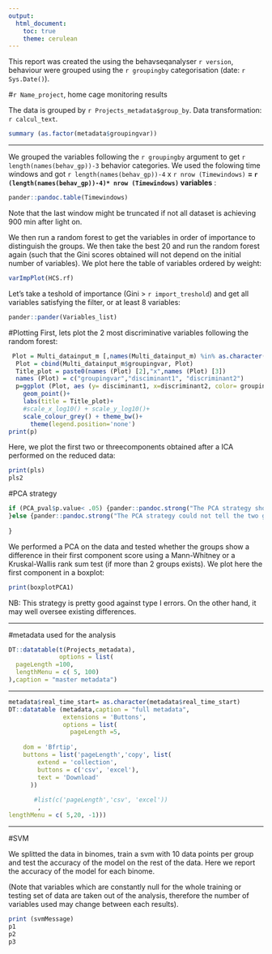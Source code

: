 ```yaml
---
output: 
  html_document:
    toc: true
    theme: cerulean
---
```


This report was created the using the behavseqanalyser `r version`, behaviour were grouped  using the `r groupingby` categorisation (date: `r Sys.Date()`).


#`r Name_project`, home cage monitoring results


The data is grouped by `r Projects_metadata$group_by `.
Data transformation: `r calcul_text`.

```r

summary (as.factor(metadata$groupingvar))

```



---


We grouped the variables following the `r groupingby` argument to get `r length(names(behav_gp))-3` behavior categories. We used the folowing time windows and got `r length(names(behav_gp))-4` x `r nrow (Timewindows)` **=
`r (length(names(behav_gp))-4)* nrow (Timewindows)` variables** :

```r
pander::pandoc.table(Timewindows)
```
Note that the last window might be truncated if not all dataset is achieving 900 min after light on.

We then run a random forest to get the variables in order of importance to distinguish the groups. We then take the best 20 and run the random forest again (such that the Gini scores obtained will not depend on the initial number of variables). We plot here the table of variables ordered by weight:

```r

varImpPlot(HCS.rf)
```



Let's take a teshold of importance (Gini > `r import_treshold`) and get all variables satisfying the filter, or at least 8 variables:

```r

pander::pander(Variables_list)


```

#Plotting
First, lets plot the 2 most discriminative variables following the random forest:

```r


 Plot = Multi_datainput_m [,names(Multi_datainput_m) %in% as.character(R2 [1:2,1]) ]
  Plot = cbind(Multi_datainput_m$groupingvar, Plot)
  Title_plot = paste0(names (Plot) [2],"x",names (Plot) [3])
  names (Plot) = c("groupingvar","disciminant1", "discriminant2")
  p=ggplot (Plot, aes (y= disciminant1, x=discriminant2, color= groupingvar))+
    geom_point()+
    labs(title = Title_plot)+
    #scale_x_log10() + scale_y_log10()+
    scale_colour_grey() + theme_bw()+
      theme(legend.position='none')
print(p)  
```


Here, we plot the first two or threecomponents obtained after a ICA performed on the reduced data:

```r
print(pls)  
pls2
```


#PCA strategy


```r
if (PCA_pval$p.value< .05) {pander::pandoc.strong("The PCA strategy shows that the behavior profile of the two groups of animal are not identical.")
}else {pander::pandoc.strong("The PCA strategy could not tell the two groups apart.")
  
}


```

We performed a PCA on the data and tested whether the groups show a difference in their first component score using a Mann-Whitney or a Kruskal-Wallis rank sum test (if more than 2 groups exists).
We plot here the first component in a boxplot:

```r

print(boxplotPCA1)
```

NB: This strategy is pretty good against type I errors. On the other hand, it may well oversee existing differences.



---

#metadata used for the analysis


```r
DT::datatable(t(Projects_metadata),
              options = list(
  pageLength =100,
  lengthMenu = c( 5, 100)
),caption = "master metadata")

```

---

```r
metadata$real_time_start= as.character(metadata$real_time_start)
DT::datatable (metadata,caption = "full metadata",
               extensions = 'Buttons', 
               options = list(
                 pageLength =5,
  
    dom = 'Bfrtip',
    buttons = list('pageLength','copy', list(
        extend = 'collection',
        buttons = c('csv', 'excel'),
        text = 'Download'
      ))
    
       #list(c('pageLength','csv', 'excel'))
        ,
lengthMenu = c( 5,20, -1)))


```

-----------

#SVM

We splitted the data in binomes, train a svm with 10 data points per group and test the accuracy of the model on the rest of the data. Here we report the accuracy of the model for each binome. 

(Note that variables which are constantly null for the whole training or testing set of data are taken out of the analysis, therefore the number of variables used may change between each results).
 


```r
print (svmMessage)
p1
p2
p3

```











